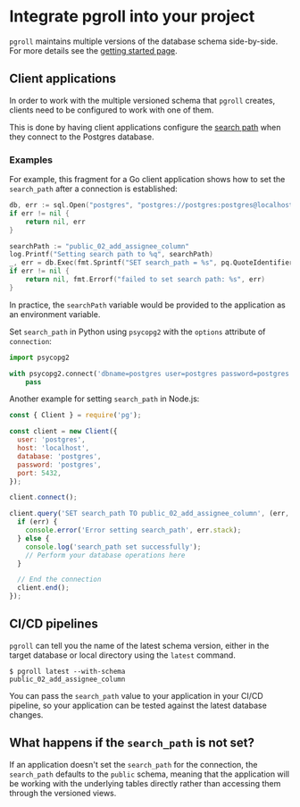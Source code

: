 # Integrate pgroll into your project

`pgroll` maintains multiple versions of the database schema side-by-side. For more details see the [getting started page](docs/getting-started.md).

## Client applications

In order to work with the multiple versioned schema that `pgroll` creates, clients need to be configured to work with one of them.

This is done by having client applications configure the [search path](https://www.postgresql.org/docs/current/ddl-schemas.html#DDL-SCHEMAS-PATH) when they connect to the Postgres database.

### Examples

For example, this fragment for a Go client application shows how to set the `search_path` after a connection is established:

```go
db, err := sql.Open("postgres", "postgres://postgres:postgres@localhost:5432/postgres?sslmode=disable")
if err != nil {
    return nil, err
}

searchPath := "public_02_add_assignee_column"
log.Printf("Setting search path to %q", searchPath)
_, err = db.Exec(fmt.Sprintf("SET search_path = %s", pq.QuoteIdentifier(searchPath)))
if err != nil {
    return nil, fmt.Errorf("failed to set search path: %s", err)
}
```
In practice, the `searchPath` variable would be provided to the application as an environment variable.

Set `search_path` in Python using `psycopg2` with the `options` attribute of `connection`:

```python
import psycopg2

with psycopg2.connect('dbname=postgres user=postgres password=postgres options=-c search_path=public_02_add_assignee_column') as conn:
    pass
```

Another example for setting `search_path` in Node.js:

```js
const { Client } = require('pg');

const client = new Client({
  user: 'postgres',
  host: 'localhost',
  database: 'postgres',
  password: 'postgres',
  port: 5432,
});

client.connect();

client.query('SET search_path TO public_02_add_assignee_column', (err, res) => {
  if (err) {
    console.error('Error setting search_path', err.stack);
  } else {
    console.log('search_path set successfully');
    // Perform your database operations here
  }

  // End the connection
  client.end();
});
```


## CI/CD pipelines

`pgroll` can tell you the name of the latest schema version, either in the target database or local directory using the `latest` command.

```
$ pgroll latest --with-schema
public_02_add_assignee_column
```

You can pass the `search_path` value to your application in your CI/CD pipeline, so your application can be tested against the latest database changes.


## What happens if the `search_path` is not set?

If an application doesn't set the `search_path` for the connection, the `search_path` defaults to the `public` schema, meaning that the application will be working with the underlying tables directly rather than accessing them through the versioned views.
